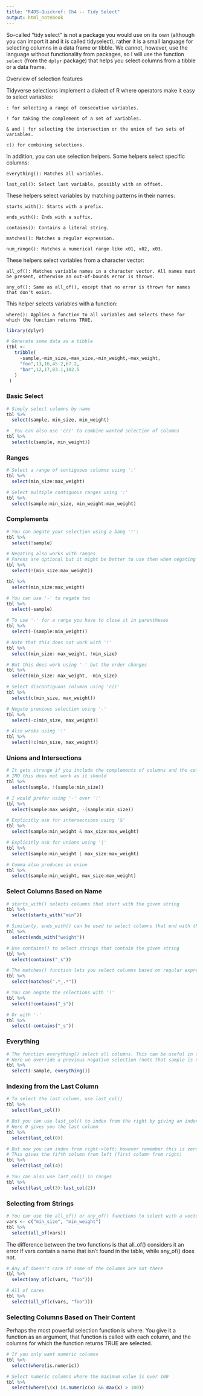 ```yaml
---
title: "R4DS-Quickref: Ch4 -- Tidy Select"
output: html_notebook
---
```


So-called “tidy select” is not a package you would use on its own (although you can 
import it and it is called tidyselect), rather it is a small language for selecting 
columns in a data frame or tibble. We cannot, however, use the language without 
functionality from packages, so I will use the function `select` (from the `dplyr` package)
that helps you select columns from a tibble or a data frame.

Overview of selection features

Tidyverse selections implement a dialect of R where operators make it easy to select variables:

    : for selecting a range of consecutive variables.

    ! for taking the complement of a set of variables.

    & and | for selecting the intersection or the union of two sets of variables.

    c() for combining selections.

In addition, you can use selection helpers. Some helpers select specific columns:

    everything(): Matches all variables.

    last_col(): Select last variable, possibly with an offset.

These helpers select variables by matching patterns in their names:

    starts_with(): Starts with a prefix.

    ends_with(): Ends with a suffix.

    contains(): Contains a literal string.

    matches(): Matches a regular expression.

    num_range(): Matches a numerical range like x01, x02, x03.

These helpers select variables from a character vector:

    all_of(): Matches variable names in a character vector. All names must be present, otherwise an out-of-bounds error is thrown.

    any_of(): Same as all_of(), except that no error is thrown for names that don't exist.

This helper selects variables with a function:

    where(): Applies a function to all variables and selects those for which the function returns TRUE.


```r
library(dplyr)
```

```r
# Generate some data as a tibble
(tbl <- 
   tribble(
     ~sample,~min_size,~max_size,~min_weight,~max_weight,
     "foo",13,16,45.2,67.2,
     "bar",12,17,83.1,102.5
   )
 )
```

### Basic Select
```r
# Simply select columns by name
tbl %>% 
  select(sample, min_size, min_weight)
```

```r
# _You can also use 'c()' to combine wanted selection of columns
tbl %>% 
  select(c(sample, min_weight))
```


### Ranges

```r
# Select a range of contiguous columns using ':'
tbl %>% 
  select(min_size:max_weight)
```

```r
# Select multiple contiguous ranges using ':'
tbl %>% 
  select(sample:min_size, min_weight:max_weight)
```

### Complements

```r
# You can negate your selection using a bang '!':
tbl %>% 
  select(!sample)
```

```r
# Negating also works with ranges
# Parens are optional but it might be better to use then when negating to avoid surprises
tbl %>% 
  select(!(min_size:max_weight))
```

```r
tbl %>% 
  select(min_size:max_weight)
```

```r
# You can use '-' to negate too
tbl %>% 
  select(-sample)
```

```r
# To use '-' for a range you have to close it in parentheses
tbl %>% 
  select(-(sample:min_weight))
```

```r
# Note that this does not work with '!'
tbl %>% 
  select(min_size: max_weight, !min_size)
```

```r
# But this does work using '-' but the order changes
tbl %>% 
  select(min_size: max_weight, -min_size)
```

```r
# Select discontiguous columns using 'c()'
tbl %>% 
  select(c(min_size, max_weight))
```

```r
# Negate previous selection using '-'
tbl %>% 
  select(-c(min_size, max_weight))
```

```r
# Also wroks using '!'
tbl %>% 
  select(!c(min_size, max_weight))
```

### Unions and Intersections

```r
# It gets strange if you include the complements of columns and the columns themselves
# IMO this does not work as it should
tbl %>% 
  select(sample, !(sample:min_size))
```

```r
# I would prefer using '-' over '!'
tbl %>% 
  select(sample:max_weight, -(sample:min_size))
```

```r
# Explicitly ask for intersections using '&'
tbl %>% 
  select(sample:min_weight & max_size:max_weight)

```

```r
# Explicitly ask for unions using '|'
tbl %>% 
  select(sample:min_weight | max_size:max_weight)
```

```r
# Comma also produces an union
tbl %>% 
  select(sample:min_weight, max_size:max_weight)
```

### Select Columns Based on Name
```r
# starts_with() selects columns that start with the given string
tbl %>% 
  select(starts_with("min"))
```

```r
# Similarly, ends_with() can be used to select columns that end with the given string
tbl %>% 
  select(ends_with("weight"))
```

```r
# Use contains() to select strings that contain the given string
tbl %>% 
  select(contains("_s"))
```

```r
# The matches() function lets you select columns based on regular expressions
tbl %>% 
  select(matches(".*_.*"))
```

```r
# You can negate the selections with '!'
tbl %>% 
  select(!contains("_s"))
```

```r
# Or with '-'
tbl %>% 
  select(-contains("_s"))
```


### Everything
```r
# The function everything() select all columns. This can be useful in some cases
# Here we override a previous negative selection (note that sample is now the last column)
tbl %>% 
  select(-sample, everything())
```

### Indexing from the Last Column

```r
# To select the last column, use last_col()
tbl %>% 
  select(last_col())
```

```r
# But you can use last_col() to index from the right by giving an index
# Here 0 gives you the last column
tbl %>% 
  select(last_col(0))
```

```r
# But now you can index from right->left; however remember this is zero indexing now
# This gives the fifth column from left (first column from right)
tbl %>% 
  select(last_col(4)) 
```

```r
# You can also use last_col() in ranges
tbl %>% 
  select(last_col(3):last_col(2))
```

### Selecting from Strings
```r
# You can use the all_of() or any_of() functions to select with a vector of column names
vars <- c("min_size", "min_weight")
tbl %>% 
  select(all_of(vars))
```

The difference between the two functions is that all_of() considers it an error if 
vars contain a name that isn’t found in the table, while any_of() does not.

```r
# Any_of doesn't care if some of the columns are not there
tbl %>% 
  select(any_of(c(vars, "foo")))
```

```r
# All_of cares
tbl %>% 
  select(all_of(c(vars, "foo")))
```

### Selecting Columns Based on Their Content

Perhaps the most powerful selection function is where. You give it a function as an 
argument, that function is called with each column, and the columns for which the 
function returns TRUE are selected.
```r
# If you only want numeric columns
tbl %>% 
  select(where(is.numeric))
```

```r
# Select numeric columns where the maximum value is over 100
tbl %>% 
  select(where(\(x) is.numeric(x) && max(x) > 100))
```






















